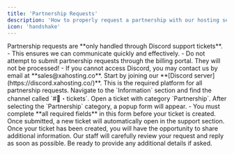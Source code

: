 ```yaml
---
title: 'Partnership Requests'
description: 'How to properly request a partnership with our hosting service.'
icon: 'handshake'
---
```


<Danger>
    Partnership requests are **only handled through Discord support tickets**.  
    - This ensures we can communicate quickly and effectively.  
    - Do not attempt to submit partnership requests through the billing portal. They will not be processed!  
    - If you cannot access Discord, you may contact us by email at **sales@xahosting.co**.
</Danger>

<Steps>
  <Step title="Join our Discord">
    Start by joining our **[Discord server](https://discord.xahosting.co/)**.  
    This is the required platform for all partnership requests.  
  </Step>
  <Step title="Open a Support Ticket">
    Navigate to the `Information` section and find the channel called `#🎫・tickets`.  
    Open a ticket with category `Partnership`.  
  </Step>
  <Step title="Complete the Popup Form">
    After selecting the `Partnership` category, a popup form will appear.  
    - You must complete **all required fields** in this form before your ticket is created.  
    Once submitted, a new ticket will automatically open in the support section.  
  </Step>
  <Step title="Provide Partnership Details">
    Once your ticket has been created, you will have the opportunity to share additional information.  
</Step>
  <Step title="Staff Review">
    Our staff will carefully review your request and reply as soon as possible.  
    Be ready to provide any additional details if asked.  
  </Step>
</Steps>
